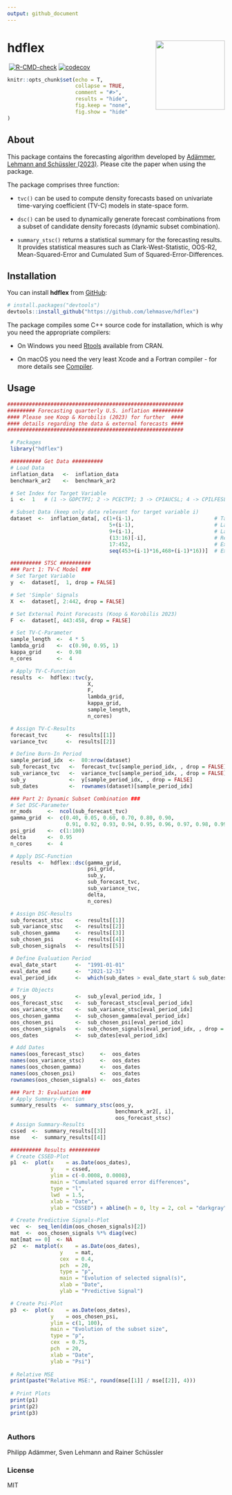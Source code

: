 ```yaml
---
output: github_document
---
```


<!-- README.md is generated from README.Rmd. Please edit that file -->

# hdflex <a href='https://github.com/lehmasve/hdflex'><img src='man/figures/logo.png' align="right" height="160" /></a>

⁠<!-- badges: start -->⁠
[![R-CMD-check](https://github.com/lehmasve/hdflex/actions/workflows/R-CMD-check.yaml/badge.svg)](https://github.com/lehmasve/hdflex/actions/workflows/R-CMD-check.yaml)
[![codecov](https://codecov.io/gh/lehmasve/hdflex/branch/dev/graph/badge.svg?token=leKtsb0Kub)](https://codecov.io/gh/lehmasve/hdflex)
⁠<!-- badges: end -->⁠

```r
knitr::opts_chunk$set(echo = T,
                      collapse = TRUE,
                      comment = "#>",
                      results = "hide",
                      fig.keep = "none",
                      fig.show = "hide"
)
```


## About
This package contains the forecasting algorithm developed by [Adämmer, Lehmann and Schüssler (2023) ](https://www.researchgate.net/publication/367531209_Local_Predictability_in_High_Dimensions). Please cite the paper when using the package.

The package comprises three function:

- `tvc()` can be used to compute density forecasts based on univariate time-varying coefficient (TV-C) models in state-space form.

- `dsc()` can be used to dynamically generate forecast combinations from a subset of candidate density forecasts (dynamic subset combination).

- `summary_stsc()` returns a statistical summary for the forecasting results. It provides statistical measures such as Clark-West-Statistic, OOS-R2, Mean-Squared-Error and Cumulated Sum of Squared-Error-Differences.

## Installation
You can install **hdflex** from [GitHub](https://github.com/lehmasve/hdflex):

``` r
# install.packages("devtools")
devtools::install_github("https://github.com/lehmasve/hdflex")
```

The package compiles some C++ source code for installation, which is why you need the appropriate compilers:

- On Windows you need [Rtools](https://cran.r-project.org/bin/windows/Rtools/) available from CRAN. 

- On macOS you need the very least Xcode and a Fortran compiler - for more details see [Compiler](https://mac.r-project.org/tools/).

## Usage
```r
#########################################################
######### Forecasting quarterly U.S. inflation ##########
#### Please see Koop & Korobilis (2023) for further  ####
#### details regarding the data & external forecasts ####
#########################################################

 # Packages
 library("hdflex")

 ########## Get Data ##########
 # Load Data
 inflation_data   <-  inflation_data
 benchmark_ar2    <-  benchmark_ar2

 # Set Index for Target Variable
 i  <-  1   # (1 -> GDPCTPI; 2 -> PCECTPI; 3 -> CPIAUCSL; 4 -> CPILFESL)

 # Subset Data (keep only data relevant for target variable i)
 dataset  <-  inflation_data[, c(1+(i-1),                          # Target Variable
                                 5+(i-1),                          # Lag 1
                                 9+(i-1),                          # Lag 2
                                 (13:16)[-i],                      # Remaining Price Series
                                 17:452,                           # Exogenous Predictor Variables
                                 seq(453+(i-1)*16,468+(i-1)*16))]  # Ext. Point Forecasts

 ########## STSC ##########
 ### Part 1: TV-C Model ###
 # Set Target Variable
 y  <-  dataset[,  1, drop = FALSE]

 # Set 'Simple' Signals
 X  <-  dataset[, 2:442, drop = FALSE]

 # Set External Point Forecasts (Koop & Korobilis 2023)
 F  <-  dataset[, 443:458, drop = FALSE]

 # Set TV-C-Parameter
 sample_length  <-  4 * 5
 lambda_grid    <-  c(0.90, 0.95, 1)
 kappa_grid     <-  0.98
 n_cores        <-  4

 # Apply TV-C-Function
 results  <-  hdflex::tvc(y,
                          X,
                          F,
                          lambda_grid,
                          kappa_grid,
                          sample_length,
                          n_cores)

 # Assign TV-C-Results
 forecast_tvc      <-  results[[1]]
 variance_tvc      <-  results[[2]]

 # Define Burn-In Period
 sample_period_idx  <-  80:nrow(dataset)
 sub_forecast_tvc   <-  forecast_tvc[sample_period_idx, , drop = FALSE]
 sub_variance_tvc   <-  variance_tvc[sample_period_idx, , drop = FALSE]
 sub_y              <-  y[sample_period_idx, , drop = FALSE]
 sub_dates          <-  rownames(dataset)[sample_period_idx]

 ### Part 2: Dynamic Subset Combination ###
 # Set DSC-Parameter
 nr_mods     <-  ncol(sub_forecast_tvc)
 gamma_grid  <-  c(0.40, 0.05, 0.60, 0.70, 0.80, 0.90,
                   0.91, 0.92, 0.93, 0.94, 0.95, 0.96, 0.97, 0.98, 0.99, 1.00)
 psi_grid    <-  c(1:100)
 delta       <-  0.95
 n_cores     <-  4

 # Apply DSC-Function
 results  <-  hdflex::dsc(gamma_grid,
                          psi_grid,
                          sub_y,
                          sub_forecast_tvc,
                          sub_variance_tvc,
                          delta,
                          n_cores)

 # Assign DSC-Results
 sub_forecast_stsc    <-  results[[1]]
 sub_variance_stsc    <-  results[[2]]
 sub_chosen_gamma     <-  results[[3]]
 sub_chosen_psi       <-  results[[4]]
 sub_chosen_signals   <-  results[[5]]

 # Define Evaluation Period
 eval_date_start      <-  "1991-01-01"
 eval_date_end        <-  "2021-12-31"
 eval_period_idx      <-  which(sub_dates > eval_date_start & sub_dates <= eval_date_end)

 # Trim Objects
 oos_y                <-  sub_y[eval_period_idx, ]
 oos_forecast_stsc    <-  sub_forecast_stsc[eval_period_idx]
 oos_variance_stsc    <-  sub_variance_stsc[eval_period_idx]
 oos_chosen_gamma     <-  sub_chosen_gamma[eval_period_idx]
 oos_chosen_psi       <-  sub_chosen_psi[eval_period_idx]
 oos_chosen_signals   <-  sub_chosen_signals[eval_period_idx, , drop = FALSE]
 oos_dates            <-  sub_dates[eval_period_idx]

 # Add Dates
 names(oos_forecast_stsc)     <-  oos_dates
 names(oos_variance_stsc)     <-  oos_dates
 names(oos_chosen_gamma)      <-  oos_dates
 names(oos_chosen_psi)        <-  oos_dates
 rownames(oos_chosen_signals) <-  oos_dates

 ### Part 3: Evaluation ###
 # Apply Summary-Function
 summary_results  <-  summary_stsc(oos_y,
                                   benchmark_ar2[, i],
                                   oos_forecast_stsc)
 # Assign Summary-Results
 cssed  <-  summary_results[[3]]
 mse    <-  summary_results[[4]]

 ########## Results ##########
 # Create CSSED-Plot
 p1  <-  plot(x    = as.Date(oos_dates),
              y    = cssed,
              ylim = c(-0.0008, 0.0008),
              main = "Cumulated squared error differences",
              type = "l",
              lwd  = 1.5,
              xlab = "Date",
              ylab = "CSSED") + abline(h = 0, lty = 2, col = "darkgray")

 # Create Predictive Signals-Plot
 vec  <-  seq_len(dim(oos_chosen_signals)[2])
 mat  <-  oos_chosen_signals %*% diag(vec)
 mat[mat == 0]  <- NA
 p2  <-  matplot(x    = as.Date(oos_dates),
                 y    = mat,
                 cex  = 0.4,
                 pch  = 20,
                 type = "p",
                 main = "Evolution of selected signal(s)",
                 xlab = "Date",
                 ylab = "Predictive Signal")

 # Create Psi-Plot
 p3  <-  plot(x    = as.Date(oos_dates),
              y    = oos_chosen_psi,
              ylim = c(1, 100),
              main = "Evolution of the subset size",
              type = "p",
              cex  = 0.75,
              pch  = 20,
              xlab = "Date",
              ylab = "Psi")
 
 # Relative MSE
 print(paste("Relative MSE:", round(mse[[1]] / mse[[2]], 4)))
 
 # Print Plots
 print(p1)
 print(p2)
 print(p3)
 
```


### Authors
Philipp Adämmer, Sven Lehmann and Rainer Schüssler

### License

MIT
